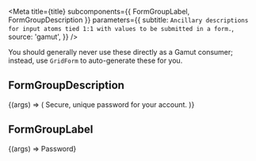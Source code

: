 
<Meta
  title={title}
  subcomponents={{ FormGroupLabel, FormGroupDescription }}
  parameters={{
    subtitle: `Ancillary descriptions for input atoms tied 1:1 with values to
be submitted in a form.`,
    source: 'gamut',
  }}
/>

You should generally never use these directly as a Gamut consumer;
instead, use `GridForm` to auto-generate these for you.

<Props of={FormGroupDescription} />

## FormGroupDescription

<Canvas>
  <Story name="FormGroupDescription">
    {(args) => (
      <FormGroupDescription>
        Secure, unique password for your account.
      </FormGroupDescription>
    )}
  </Story>
</Canvas>

## FormGroupLabel

<Canvas>
  <Story name="FormGroupLabel">
    {(args) => <FormGroupLabel>Password</FormGroupLabel>}
  </Story>
</Canvas>
